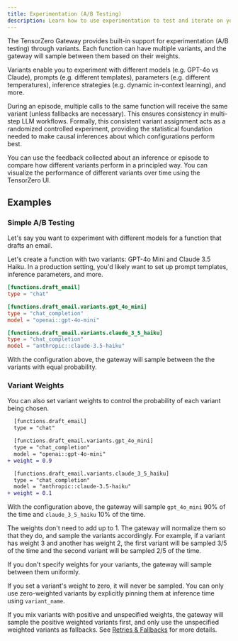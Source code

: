 ```yaml
---
title: Experimentation (A/B Testing)
description: Learn how to use experimentation to test and iterate on your LLM applications.
---
```


The TensorZero Gateway provides built-in support for experimentation (A/B testing) through variants.
Each function can have multiple variants, and the gateway will sample between them based on their weights.

Variants enable you to experiment with different models (e.g. GPT-4o vs Claude), prompts (e.g. different templates), parameters (e.g. different temperatures), inference strategies (e.g. dynamic in-context learning), and more.

During an episode, multiple calls to the same function will receive the same variant (unless fallbacks are necessary).
This ensures consistency in multi-step LLM workflows.
Formally, this consistent variant assignment acts as a randomized controlled experiment, providing the statistical foundation needed to make causal inferences about which configurations perform best.

You can use the feedback collected about an inference or episode to compare how different variants perform in a principled way.
You can visualize the performance of different variants over time using the TensorZero UI.

## Examples

### Simple A/B Testing

Let's say you want to experiment with different models for a function that drafts an email.

Let's create a function with two variants: GPT-4o Mini and Claude 3.5 Haiku.
In a production setting, you'd likely want to set up prompt templates, inference parameters, and more.

```toml
[functions.draft_email]
type = "chat"

[functions.draft_email.variants.gpt_4o_mini]
type = "chat_completion"
model = "openai::gpt-4o-mini"

[functions.draft_email.variants.claude_3_5_haiku]
type = "chat_completion"
model = "anthropic::claude-3.5-haiku"
```

With the configuration above, the gateway will sample between the the variants with equal probability.

### Variant Weights

You can also set variant weights to control the probability of each variant being chosen.

```diff lang="toml"
  [functions.draft_email]
  type = "chat"

  [functions.draft_email.variants.gpt_4o_mini]
  type = "chat_completion"
  model = "openai::gpt-4o-mini"
+ weight = 0.9

  [functions.draft_email.variants.claude_3_5_haiku]
  type = "chat_completion"
  model = "anthropic::claude-3.5-haiku"
+ weight = 0.1
```

With the configuration above, the gateway will sample `gpt_4o_mini` 90% of the time and `claude_3_5_haiku` 10% of the time.

<Tip>

The weights don't need to add up to 1.
The gateway will normalize them so that they do, and sample the variants accordingly.
For example, if a variant has weight 3 and another has weight 2, the first variant will be sampled 3/5 of the time and the second variant will be sampled 2/5 of the time.

</Tip>

If you don't specify weights for your variants, the gateway will sample between them uniformly.

If you set a variant's weight to zero, it will never be sampled.
You can only use zero-weighted variants by explicitly pinning them at inference time using `variant_name`.

If you mix variants with positive and unspecified weights, the gateway will sample the positive weighted variants first, and only use the unspecified weighted variants as fallbacks.
See [Retries & Fallbacks](/docs/gateway/guides/retries-fallbacks/) for more details.
